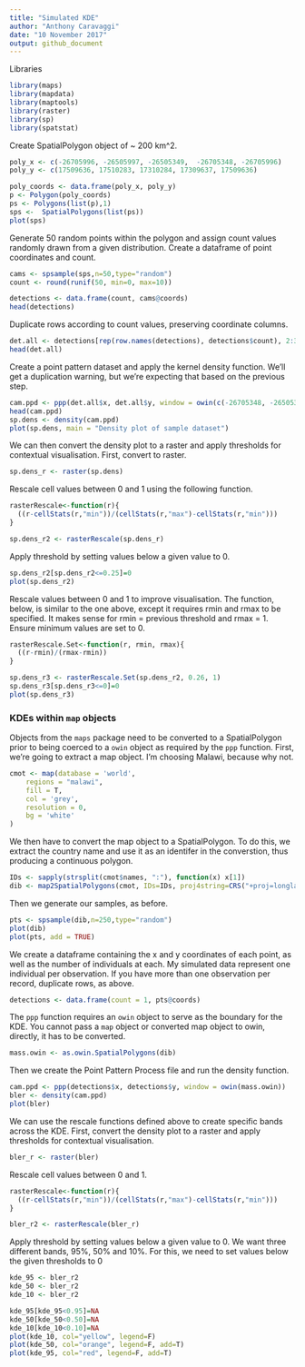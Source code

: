 ```yaml
---
title: "Simulated KDE"
author: "Anthony Caravaggi"
date: "10 November 2017"
output: github_document
---
```


Libraries

```r
library(maps)
library(mapdata)
library(maptools)
library(raster)
library(sp)
library(spatstat)
```

Create SpatialPolygon object of ~ 200 km^2. 

```r
poly_x <- c(-26705996, -26505997, -26505349,  -26705348, -26705996)
poly_y <- c(17509636, 17510283, 17310284, 17309637, 17509636)

poly_coords <- data.frame(poly_x, poly_y)
p <- Polygon(poly_coords)
ps <- Polygons(list(p),1)
sps <-  SpatialPolygons(list(ps))
plot(sps)
```

Generate 50 random points within the polygon and assign count values randomly drawn from a given distribution. Create a dataframe of point coordinates and count.   

```r
cams <- spsample(sps,n=50,type="random")
count <- round(runif(50, min=0, max=10))

detections <- data.frame(count, cams@coords)
head(detections)
```

Duplicate rows according to count values, preserving coordinate columns.

```r
det.all <- detections[rep(row.names(detections), detections$count), 2:3]
head(det.all)
```

Create a point pattern dataset and apply the kernel density function. We'll get a duplication warning, but we're expecting that based on the previous step.

```r
cam.ppd <- ppp(det.all$x, det.all$y, window = owin(c(-26705348, -26505349), c(17309637, 17509636)))
head(cam.ppd)
sp.dens <- density(cam.ppd)
plot(sp.dens, main = "Density plot of sample dataset")
```

We can then convert the density plot to a raster and apply thresholds for contextual visualisation. First, convert to raster.

```r
sp.dens_r <- raster(sp.dens)
```

Rescale cell values between 0 and 1 using the following function.   

```r
rasterRescale<-function(r){
  ((r-cellStats(r,"min"))/(cellStats(r,"max")-cellStats(r,"min")))
}

sp.dens_r2 <- rasterRescale(sp.dens_r)
```

Apply threshold by setting values below a given value to 0.

```r
sp.dens_r2[sp.dens_r2<=0.25]=0
plot(sp.dens_r2)
```

Rescale values between 0 and 1 to improve visualisation. The function, below, is similar to the one above, except it requires rmin and rmax to be specified. It makes sense for rmin = previous threshold and rmax = 1. Ensure minimum values are set to 0.

```r
rasterRescale.Set<-function(r, rmin, rmax){
  ((r-rmin)/(rmax-rmin))
}

sp.dens_r3 <- rasterRescale.Set(sp.dens_r2, 0.26, 1)
sp.dens_r3[sp.dens_r3<=0]=0
plot(sp.dens_r3)
``` 

### KDEs within `map` objects

Objects from the `maps` package need to be converted to a SpatialPolygon prior to being coerced to a `owin` object as required by the `ppp` function. First, we're going to extract a map object. I'm choosing Malawi, because why not.

```r
cmot <- map(database = 'world',
    regions = "malawi",
    fill = T,
    col = 'grey',
    resolution = 0,
    bg = 'white'
)
```

We then have to convert the map object to a SpatialPolygon. To do this, we extract the country name and use it as an identifer in the converstion, thus producing a continuous polygon.

```r
IDs <- sapply(strsplit(cmot$names, ":"), function(x) x[1])
dib <- map2SpatialPolygons(cmot, IDs=IDs, proj4string=CRS("+proj=longlat +datum=WGS84"))
```

Then we generate our samples, as before.

```r
pts <- spsample(dib,n=250,type="random")
plot(dib)
plot(pts, add = TRUE)
```

We create a dataframe containing the x and y coordinates of each point, as well as the number of individuals at each. My simulated data represent one individual per observation. If you have more than one observation per record, duplicate rows, as above. 

```r
detections <- data.frame(count = 1, pts@coords)
```

The `ppp` function requires an `owin` object to serve as the boundary for the KDE. You cannot pass a `map` object or converted map object to owin, directly, it has to be converted.

```r
mass.owin <- as.owin.SpatialPolygons(dib)
```

Then we create the Point Pattern Process file and run the density function.

```r
cam.ppd <- ppp(detections$x, detections$y, window = owin(mass.owin))
bler <- density(cam.ppd)
plot(bler)
```

We can use the rescale functions defined above to create specific bands across the KDE. First, convert the density plot to a raster and apply thresholds for contextual visualisation.

```r
bler_r <- raster(bler)
```

Rescale cell values between 0 and 1.  

```r
rasterRescale<-function(r){
  ((r-cellStats(r,"min"))/(cellStats(r,"max")-cellStats(r,"min")))
}

bler_r2 <- rasterRescale(bler_r)
```

Apply threshold by setting values below a given value to 0. We want three different bands, 95%, 50% and 10%. For this, we need to set values below the given thresholds to 0

```r
kde_95 <- bler_r2
kde_50 <- bler_r2
kde_10 <- bler_r2

kde_95[kde_95<0.95]=NA
kde_50[kde_50<0.50]=NA
kde_10[kde_10<0.10]=NA
plot(kde_10, col="yellow", legend=F)
plot(kde_50, col="orange", legend=F, add=T)
plot(kde_95, col="red", legend=F, add=T)
```


